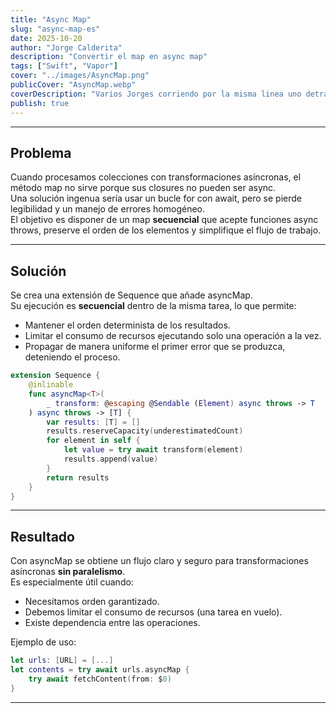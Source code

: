 ```yaml
---
title: "Async Map"
slug: "async-map-es"
date: 2025-10-20
author: "Jorge Calderita"
description: "Convertir el map en async map"
tags: ["Swift", "Vapor"]
cover: "../images/AsyncMap.png"
publicCover: "AsyncMap.webp"
coverDescription: "Varios Jorges corriendo por la misma linea uno detras de otros."
publish: true
---
```

---

## Problema

Cuando procesamos colecciones con transformaciones asíncronas, el método <span class="high">map</span> no sirve porque sus closures no pueden ser <span class="high">async</span>.  
Una solución ingenua sería usar un bucle <span class="high">for</span> con <span class="high">await</span>, pero se pierde legibilidad y un manejo de errores homogéneo.  
El objetivo es disponer de un <span class="high">map</span> **secuencial** que acepte funciones <span class="high">async throws</span>, preserve el orden de los elementos y simplifique el flujo de trabajo.

---

## Solución

Se crea una extensión de <span class="high">Sequence</span> que añade <span class="high">asyncMap</span>.  
Su ejecución es **secuencial** dentro de la misma tarea, lo que permite:

- Mantener el orden determinista de los resultados.  
- Limitar el consumo de recursos ejecutando solo una operación a la vez.  
- Propagar de manera uniforme el primer error que se produzca, deteniendo el proceso.

```swift
extension Sequence {
    @inlinable
    func asyncMap<T>(
        _ transform: @escaping @Sendable (Element) async throws -> T
    ) async throws -> [T] {
        var results: [T] = []
        results.reserveCapacity(underestimatedCount)
        for element in self {
            let value = try await transform(element)
            results.append(value)
        }
        return results
    }
}
```

---

## Resultado

Con <span class="high">asyncMap</span> se obtiene un flujo claro y seguro para transformaciones asíncronas **sin paralelismo**.  
Es especialmente útil cuando:

- Necesitamos orden garantizado.  
- Debemos limitar el consumo de recursos (una tarea en vuelo).
- Existe dependencia entre las operaciones.

Ejemplo de uso:

```swift
let urls: [URL] = [...]
let contents = try await urls.asyncMap {
    try await fetchContent(from: $0)
}
```

---